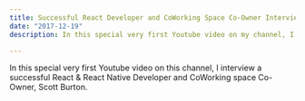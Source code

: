 ```yaml
---
title: Successful React Developer and CoWorking Space Co-Owner Interview Scott Burton
date: "2017-12-19"
description: In this special very first Youtube video on my channel, I interview a successful React & React Native Developer and CoWorking space Co-Owner, Scott Burton.

---
```


In this special very first Youtube video on this channel, I interview a successful React & React Native Developer and CoWorking space Co-Owner, Scott Burton.